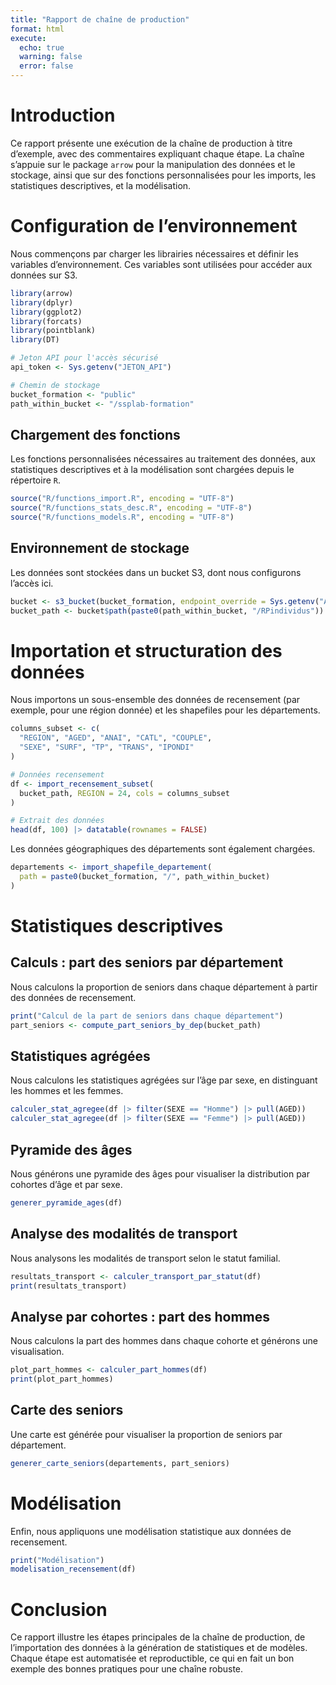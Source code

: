 ```yaml
---
title: "Rapport de chaîne de production"
format: html
execute:
  echo: true
  warning: false
  error: false
---
```


# Introduction

Ce rapport présente une exécution de la chaîne de production à titre d'exemple, avec des commentaires expliquant chaque étape. La chaîne s'appuie sur le package `arrow` pour la manipulation des données et le stockage, ainsi que sur des fonctions personnalisées pour les imports, les statistiques descriptives, et la modélisation.

# Configuration de l'environnement

Nous commençons par charger les librairies nécessaires et définir les variables d'environnement. Ces variables sont utilisées pour accéder aux données sur S3.

```r
library(arrow)
library(dplyr)
library(ggplot2)
library(forcats)
library(pointblank)
library(DT)

# Jeton API pour l'accès sécurisé
api_token <- Sys.getenv("JETON_API")

# Chemin de stockage
bucket_formation <- "public"
path_within_bucket <- "/ssplab-formation"
```

## Chargement des fonctions

Les fonctions personnalisées nécessaires au traitement des données, aux statistiques descriptives et à la modélisation sont chargées depuis le répertoire `R`.

```r
source("R/functions_import.R", encoding = "UTF-8")
source("R/functions_stats_desc.R", encoding = "UTF-8")
source("R/functions_models.R", encoding = "UTF-8")
```

## Environnement de stockage

Les données sont stockées dans un bucket S3, dont nous configurons l'accès ici.

```r
bucket <- s3_bucket(bucket_formation, endpoint_override = Sys.getenv("AWS_S3_ENDPOINT"))
bucket_path <- bucket$path(paste0(path_within_bucket, "/RPindividus"))
```

# Importation et structuration des données

Nous importons un sous-ensemble des données de recensement (par exemple, pour une région donnée) et les shapefiles pour les départements. 

```r
columns_subset <- c(
  "REGION", "AGED", "ANAI", "CATL", "COUPLE",
  "SEXE", "SURF", "TP", "TRANS", "IPONDI"
)

# Données recensement
df <- import_recensement_subset(
  bucket_path, REGION = 24, cols = columns_subset
)

# Extrait des données
head(df, 100) |> datatable(rownames = FALSE)
```

Les données géographiques des départements sont également chargées.

```r
departements <- import_shapefile_departement(
  path = paste0(bucket_formation, "/", path_within_bucket)
)
```

# Statistiques descriptives

## Calculs : part des seniors par département

Nous calculons la proportion de seniors dans chaque département à partir des données de recensement.

```r
print("Calcul de la part de seniors dans chaque département")
part_seniors <- compute_part_seniors_by_dep(bucket_path)
```


## Statistiques agrégées

Nous calculons les statistiques agrégées sur l'âge par sexe, en distinguant les hommes et les femmes.

```r
calculer_stat_agregee(df |> filter(SEXE == "Homme") |> pull(AGED))
calculer_stat_agregee(df |> filter(SEXE == "Femme") |> pull(AGED))
```


## Pyramide des âges

Nous générons une pyramide des âges pour visualiser la distribution par cohortes d'âge et par sexe.

```r
generer_pyramide_ages(df)
```


## Analyse des modalités de transport

Nous analysons les modalités de transport selon le statut familial.

```r
resultats_transport <- calculer_transport_par_statut(df)
print(resultats_transport)
```


## Analyse par cohortes : part des hommes

Nous calculons la part des hommes dans chaque cohorte et générons une visualisation.

```r
plot_part_hommes <- calculer_part_hommes(df)
print(plot_part_hommes)
```


## Carte des seniors

Une carte est générée pour visualiser la proportion de seniors par département.

```r
generer_carte_seniors(departements, part_seniors)
```


# Modélisation

Enfin, nous appliquons une modélisation statistique aux données de recensement.

```r
print("Modélisation")
modelisation_recensement(df)
```


# Conclusion

Ce rapport illustre les étapes principales de la chaîne de production, de l'importation des données à la génération de statistiques et de modèles. Chaque étape est automatisée et reproductible, ce qui en fait un bon exemple des bonnes pratiques pour une chaîne robuste.
